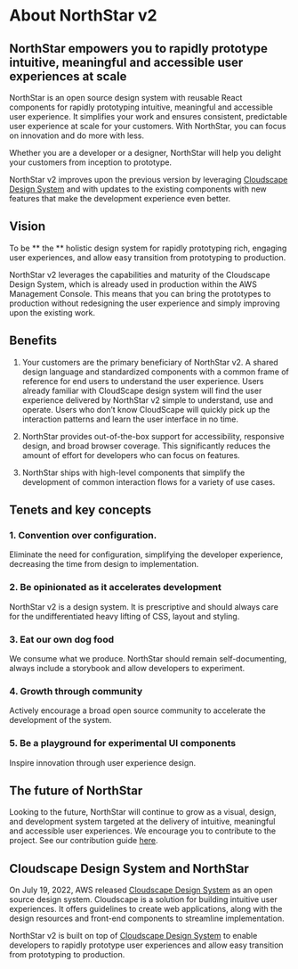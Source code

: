 
<Meta title="About NorthStar V2" />

# About NorthStar v2

## NorthStar empowers you to rapidly prototype intuitive, meaningful and accessible user experiences at scale

NorthStar is an open source design system with reusable React components for rapidly prototyping intuitive, meaningful and accessible user experience. It simplifies your work and ensures consistent, predictable user experience at scale for your customers. With NorthStar, you can focus on innovation and do more with less.

Whether you are a developer or a designer, NorthStar will help you delight your customers from inception to prototype.

NorthStar v2 improves upon the previous version by leveraging [Cloudscape Design System](https://cloudscape.design/) and with updates to the existing components with new features that make the development experience even better.  

## Vision

To be ** the ** holistic design system for rapidly prototyping rich, engaging user experiences, and allow easy transition from prototyping to production. 

NorthStar v2 leverages the capabilities and maturity of the Cloudscape Design System, which is already used in production within the AWS Management Console. This means that you can bring the prototypes to production without redesigning the user experience and simply improving upon the existing work. 

## Benefits

1. Your customers are the primary beneficiary of NorthStar v2. A shared design language and standardized components with a common frame of reference for end users to understand the user experience. Users already familiar with CloudScape design system will find the user experience delivered by NorthStar v2 simple to understand, use and operate. Users who don’t know CloudScape will quickly pick up the interaction patterns and learn the user interface in no time.

2. NorthStar provides out-of-the-box support for accessibility, responsive design, and broad browser coverage. This significantly reduces the amount of effort for developers who can focus on features.

3. NorthStar ships with high-level components that simplify the development of common interaction flows for a variety of use cases.

## Tenets and key concepts

### 1. Convention over configuration. 

Eliminate the need for configuration, simplifying the developer experience, decreasing the time from design to implementation.

### 2. Be opinionated as it accelerates development

NorthStar v2 is a design system. It is prescriptive and should always care for the undifferentiated heavy lifting of CSS, layout and styling.

### 3. Eat our own dog food

We consume what we produce. NorthStar should remain self-documenting, always include a storybook and allow developers to experiment.

### 4. Growth through community

Actively encourage a broad open source community to accelerate the development of the system.

### 5. Be a playground for experimental UI components 

Inspire innovation through user experience design.

## The future of NorthStar

Looking to the future, NorthStar will continue to grow as a visual, design, and development system targeted at the delivery of intuitive, meaningful and accessible user experiences. We encourage you to contribute to the project. See our contribution guide [here](https://github.com/aws/aws-northstar/blob/main/CONTRIBUTING.md).

## Cloudscape Design System and NorthStar

On July 19, 2022, AWS released [Cloudscape Design System](https://cloudscape.design/) as an open source design system. Cloudscape is a solution for building intuitive user experiences. It offers guidelines to create web applications, along with the design resources and front-end components to streamline implementation. 

NorthStar v2 is built on top of [Cloudscape Design System](https://cloudscape.design/) to enable developers to rapidly prototype user experiences and allow easy transition from prototyping to production. 
